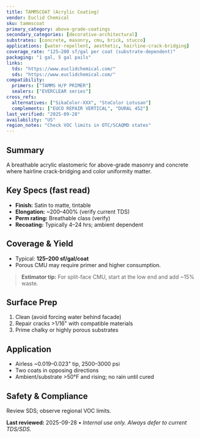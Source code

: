 ```yaml
---
title: TAMMSCOAT (Acrylic Coating)
vendor: Euclid Chemical
sku: tammscoat
primary_category: above-grade-coatings
secondary_categories: [decorative-architectural]
substrates: [concrete, masonry, cmu, brick, stucco]
applications: [water-repellent, aesthetic, hairline-crack-bridging]
coverage_rate: "125–200 sf/gal per coat (substrate-dependent)"
packaging: "1 gal, 5 gal pails"
links:
  tds: "https://www.euclidchemical.com/"
  sds: "https://www.euclidchemical.com/"
compatibility:
  primers: ["TAMMS H/P PRIMER"]
  sealers: ["EVERCLEAR series"]
cross_refs:
  alternatives: ["SikaColor-XXX", "StoColor Lotusan"]
  complements: ["EUCO REPAIR VERTICAL", "DURAL 452"]
last_verified: "2025-09-28"
availability: "US"
region_notes: "Check VOC limits in OTC/SCAQMD states"
---
```


## Summary
A breathable acrylic elastomeric for above-grade masonry and concrete where hairline crack-bridging and color uniformity matter.

## Key Specs (fast read)
- **Finish:** Satin to matte, tintable
- **Elongation:** ~200–400% (verify current TDS)
- **Perm rating:** Breathable class (verify)
- **Recoating:** Typically 4–24 hrs; ambient dependent

## Coverage & Yield
- Typical: **125–200 sf/gal/coat**
- Porous CMU may require primer and higher consumption.

> **Estimator tip:** For split-face CMU, start at the low end and add ~15% waste.

## Surface Prep
1. Clean (avoid forcing water behind facade)
2. Repair cracks >1/16" with compatible materials
3. Prime chalky or highly porous substrates

## Application
- Airless ~0.019–0.023" tip, 2500–3000 psi
- Two coats in opposing directions
- Ambient/substrate >50°F and rising; no rain until cured

## Safety & Compliance
Review SDS; observe regional VOC limits.

**Last reviewed:** 2025-09-28 • _Internal use only. Always defer to current TDS/SDS._
